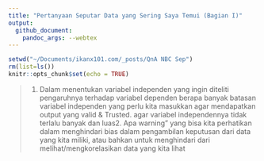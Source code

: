 ```yaml
---
title: "Pertanyaan Seputar Data yang Sering Saya Temui (Bagian I)"
output: 
  github_document:
    pandoc_args: --webtex
---
```


```r
setwd("~/Documents/ikanx101.com/_posts/QnA NBC Sep")
rm(list=ls())
knitr::opts_chunk$set(echo = TRUE)
```



> 1. Dalam menentukan variabel independen yang ingin diteliti pengaruhnya terhadap variabel dependen berapa banyak batasan variabel independen yang perlu kita masukkan agar mendapatkan output yang valid & Trusted. agar variabel independennya tidak terlalu banyak dan luas2. Apa warning" yang bisa kita perhatikan dalam menghindari bias dalam pengambilan keputusan dari data yang kita miliki, atau bahkan untuk menghindari dari melihat/mengkorelasikan data yang kita lihat